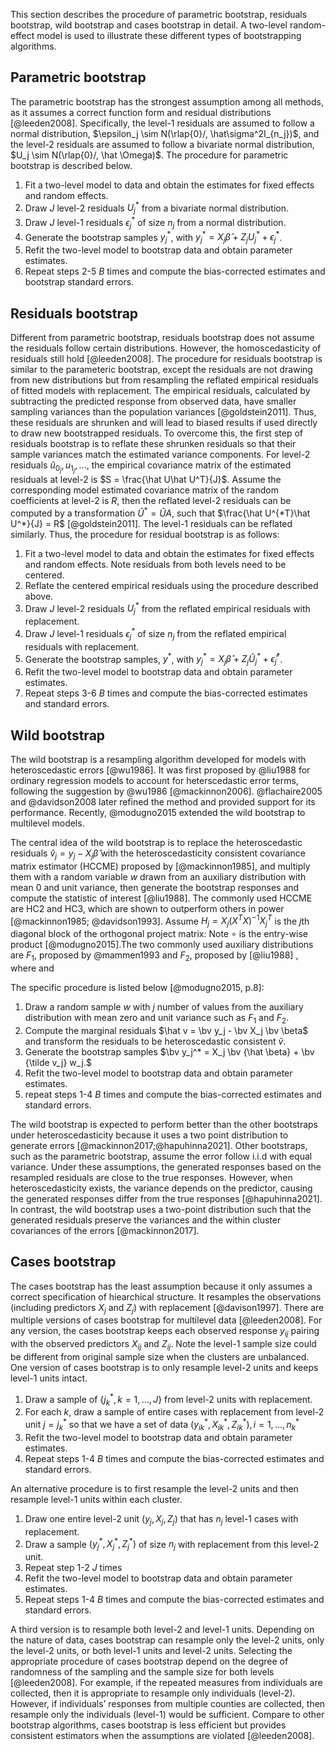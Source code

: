 This section describes the procedure of parametric bootstrap, residuals bootstrap, wild bootstrap and cases bootstrap in detail. A two-level random-effect model is used to illustrate these different types of bootstrapping algorithms. 

## Parametric bootstrap 

The parametric bootstrap has the strongest assumption among all methods, as it assumes a correct function form and residual distributions [@leeden2008]. Specifically, the level-1 residuals are assumed to follow a normal distribution, $\epsilon_j \sim N(\rlap{0}/, \hat\sigma^2I_{n_j})$, and the level-2 residuals are assumed to follow a bivariate normal distribution, $U_j \sim N(\rlap{0}/, \hat \Omega)$. The procedure for parametric bootstrap is described below.

1. Fit a two-level model to data and obtain the estimates for fixed effects and random effects.
2. Draw $J$ level-2 residuals $U_j^*$ from a bivariate normal distribution.
3. Draw $J$ level-1 residuals $\epsilon_j^*$ of size $n_j$ from a normal distribution.
4. Generate the bootstrap samples $y_j^*$, with $y_j^* = X_j\hat \beta + Z_jU_j^* + \epsilon_j^*$.
5. Refit the two-level model to bootstrap data and obtain parameter estimates.
6. Repeat steps 2-5 $B$ times and compute the bias-corrected estimates and bootstrap standard errors. 

## Residuals bootstrap 

Different from parametric bootstrap, residuals bootstrap does not assume the residuals follow certain distributions. However, the homoscedasticity of residuals still hold [@leeden2008]. The procedure for residuals bootstrap is similar to the parameteric bootstrap, except the residuals are not drawing from new distributions but from resampling the reflated empirical residuals of fitted models with replacement. The empirical residuals, calculated by subtracting the predicted response from observed data, have smaller sampling variances than the population variances [@goldstein2011]. Thus, these residuals are shrunken and will lead to biased results if used directly to draw new bootstrapped residuals. To overcome this, the first step of residuals bootstrap is to reflate these shrunken residuals so that their sample variances match the estimated variance components. For level-2 residuals $\hat u_{0_j}, u_{1_j},...$, the empirical covariance matrix of the estimated residuals at level-2 is $S = \frac{\hat U\hat U^T}{J}$. Assume the corresponding model estimated covariance matrix of the random coefficients at level-2 is $R$, then the reflated level-2 residuals can be computed by a transformation $\hat U^* = \hat UA$, such that $\frac{\hat U^{*T}\hat U^*}{J} = R$ [@goldstein2011]. The level-1 residuals can be reflated similarly. Thus, the procedure for residual bootstrap is as follows:
<!-- the empirical variance is $s_{\tilde u}^2 = \sum_{j=1}^{J} \tilde u_{0_j}/J$ and the reflated level-2 residuals can be computed as $\sqrt{\frac{\hat \tau}{s_{\tilde u}^2\tilde u_{0_j}}}$. Similarly, the reflated level-1 residuals can be computed as $\sqrt{\frac{\hat \sigma}{s_{\tilde \epsilon}^2\tilde \epsilon_{ij}}}$ where $s_{\tilde \epsilon}^2 = \sum_{j=1}^{J} \tilde \epsilon_{ij}/J$ is the empirical variance of level-1 residuals.  -->

1. Fit a two-level model to data and obtain the estimates for fixed effects and random effects. Note residuals from both levels need to be centered.
2. Reflate the centered empirical residuals using the procedure described above.
3. Draw $J$ level-2 residuals $U_j^*$ from the reflated empirical residuals with replacement.
4. Draw $J$ level-1 residuals $\epsilon_{j}^*$ of size $n_j$ from the reflated empirical residuals with replacement.
5. Generate the bootstrap samples, $y^*$, with $y_j^* = X_j\hat\beta + Z_j\hat U_j^* + \hat \epsilon_{j}^*$.
<!-- 5. After sampled residuals, back transform these residuals by $\hat U = \hat U^*A^{-1}$. Then generate the bootstrap samples, $y^*$, with $y_j^* = X_j\hat\beta + Z_j\hat U_j + \hat \epsilon_j$. -->
6. Refit the two-level model to bootstrap data and obtain parameter estimates.
7. Repeat steps 3-6 $B$ times and compute the bias-corrected estimates and standard errors. 

## Wild bootstrap

The wild bootstrap is a resampling algorithm developed for models with heteroscedastic errors [@wu1986]. It was first proposed by @liu1988 for ordinary regression models to account for heterscedastic error terms, following the suggestion by @wu1986 [@mackinnon2006]. @flachaire2005 and @davidson2008 later refined the method and provided support for its performance. Recently, @modugno2015 extended the wild bootstrap to multilevel models.
<!-- The wild bootstrap assumes the error terms to be mutually independent, which is clearly violated in MLM. To address this issue, @modugno2015 proposed to generate data using marginal residuals. -->

The central idea of the wild bootstrap is to replace the heteroscedastic residuals $\hat v_j = y_j -  X_j \hat \beta$ with the heteroscedasticity consistent covariance matrix estimator (HCCME) proposed by [@mackinnon1985], and multiply them with a random variable $w$ drawn from an auxiliary distribution with mean 0 and unit variance, then generate the bootstrap responses and compute the statistic of interest [@liu1988]. The commonly used HCCME are HC2 and HC3, which are shown to outperform others in power [@mackinnon1985; @davidson1993]. Assume $H_j = X_j(X^TX)^{-1}X_j^T$ is the $j$th diagonal block of the orthogonal project matrix:
\begin{equation}
\text{HC}_2: \tilde v_j = \text{diag}(I_{n_j} - H_j)^{-1/2} \circ \hat v_j 
\end{equation}
\begin{equation}
\text{HC}_3: \tilde v_j = \text{diag}(I_{n_j} - H_j) \circ \hat v_j.
\end{equation}
Note $\circ$ is the entry-wise product [@modugno2015].The two commonly used auxiliary distributions are $F_1$, proposed by @mammen1993 and $F_2$, proposed by [@liu1988] , where 
\begin{equation}
  F_1: w =
  \begin{cases}
    -(\sqrt{5} -1) /2 \ \ \text{with probability} & p = (\sqrt{5} + 1)/2 \sqrt{5})\\
    (\sqrt{5} + 1) /2  \ \ \text{with probability} & p = 1 - p
  \end{cases}
\end{equation}
and
\begin{equation}
  F_2: w =
  \begin{cases}
    1 \ \ \text{with probability} & p = \frac{1}{2}\\
    -1 \ \ \text{with probability} & p = \frac{1}{2}
  \end{cases}
\end{equation}

The specific procedure is listed below [@modugno2015, p.8]:

1. Draw a random sample $w$ with $j$ number of values from the auxiliary distribution with mean zero and unit variance such as $F_1$ and $F_2$.
2. Compute the marginal residuals $\hat v = \bv y_j - \bv X_j \bv \beta$ and transform the residuals to be heteroscedastic consistent $\tilde v$.
3. Generate the bootstrap samples $\bv y_j^* = X_j \bv {\hat \beta} + \bv {\tilde v_j} w_j.$
4. Refit the two-level model to bootstrap data and obtain parameter estimates.
5. repeat steps 1-4 $B$ times and compute the bias-corrected estimates and standard errors. 

The wild bootstrap is expected to perform better than the other bootstraps under heteroscedasticity because it uses a two point distribution to generate errors [@mackinnon2017;@hapuhinna2021]. Other bootstraps, such as the parametric bootstrap, assume the error follow i.i.d with equal variance. Under these assumptions, the generated responses based on the resampled residuals are close to the true responses. However, when heteroscedasticity exists, the variance depends on the predictor, causing the generated responses differ from the true responses [@hapuhinna2021]. In contrast, the wild bootstrap uses a two-point distribution such that the generated residuals preserve the variances and the within cluster covariances of the errors [@mackinnon2017]. 

## Cases bootstrap 

The cases bootstrap has the least assumption because it only assumes a correct specification of hiearchical structure. It resamples the observations (including predictors $X_j$ and $Z_j$) with replacement [@davison1997]. There are multiple versions of cases bootstrap for multilevel data [@leeden2008]. For any version, the cases bootstrap keeps each observed response $y_{ij}$ pairing with the observed predictors $X_{ij}$ and $Z_{ij}$. Note the level-1 sample size could be different from original sample size when the clusters are unbalanced. One version of cases bootstrap is to only resample level-2 units and keeps level-1 units intact.

1. Draw a sample of $\{j^*_k, k = 1,...,J\}$ from level-2 units with replacement. 
2. For each $k$, draw a sample of entire cases with replacement from level-2 unit $j = j^*_k$ so that we have a set of data ${(y_{ik}^*, X_{ik}^*, Z_{ik}^*), i = 1,...,n_k^*}$
3. Refit the two-level model to bootstrap data and obtain parameter estimates.
4. Repeat steps 1-4 $B$ times and compute the bias-corrected estimates and standard errors. 

An alternative procedure is to first resample the level-2 units and then resample level-1 units within each cluster. 

1. Draw one entire level-2 unit $(y_j, X_j, Z_j)$ that has $n_j$ level-1 cases with replacement.
2. Draw a sample $(y_j^*, X_j^*, Z_j^*)$ of size $n_j$ with replacement from this level-2 unit.
3. Repeat step 1-2 $J$ times
4. Refit the two-level model to bootstrap data and obtain parameter estimates.
5. Repeat steps 1-4 $B$ times and compute the bias-corrected estimates and standard errors. 

A third version is to resample both level-2 and level-1 units.
Depending on the nature of data, cases bootstrap can resample only the level-2 units, only the level-2 units, or both level-1 units and level-2 units. Selecting the appropriate procedure of cases bootstrap depend on the degree of randomness of the sampling and the sample size for both levels [@leeden2008]. For example, if the repeated measures from individuals are collected, then it is appropriate to resample only individuals (level-2). However, if individuals' responses from multiple counties are collected, then resample only the individuals (level-1) would be sufficient. Compare to other bootstrap algorithms, cases bootstrap is less efficient but provides consistent estimators when the assumptions are violated [@leeden2008]. 